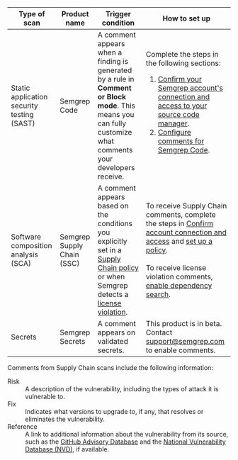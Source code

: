 | Type of scan | Product name | Trigger condition | How to set up |
| --  | -- |  -- | --- |
| Static application security testing (SAST) | Semgrep Code | A comment appears when a finding is generated by a rule in **Comment or Block mode**. This means you can fully customize what comments your developers receive. | Complete the steps in the following sections:<ol><li>[Confirm your Semgrep account's connection and access to your source code manager](#confirm-your-semgrep-accounts-connection).</li><li>[Configure comments for Semgrep Code](#configure-comments-for-semgrep-code).</li></ol> |
| Software composition analysis (SCA) | Semgrep Supply Chain (SSC) | A comment appears based on the conditions you explicitly set in a [Supply Chain policy](/semgrep-supply-chain/policies) or when Semgrep detects a [license violation](/semgrep-supply-chain/license-compliance). | To receive Supply Chain comments, complete the steps in [Confirm account connection and access](#confirm-your-semgrep-accounts-connection) and [set up a policy](/semgrep-supply-chain/policies). <br /><br />To receive license violation comments, [enable dependency search](/semgrep-supply-chain/dependency-search#using-dependency-search).  |
| Secrets | Semgrep Secrets | A comment appears on validated secrets. | This product is in beta.<br /> Contact [<i class="fa-regular fa-envelope"></i> support@semgrep.com](mailto:support@semgrep.com) to enable comments.  |

Comments from Supply Chain scans include the following information:

<dl>
<dt>Risk</dt>
<dd>A description of the vulnerability, including the types of attack it is vulnerable to.</dd>
<dt>Fix</dt>
<dd>Indicates what versions to upgrade to, if any, that resolves or eliminates the vulnerability.</dd>
<dt>Reference</dt>
<dd>A link to additional information about the vulnerability from its source, such as the <a href="https://github.com/advisories">GitHub Advisory Database</a> and the <a href="https://nvd.nist.gov/vuln">National Vulnerability Database (NVD)</a>, if available.</dd>
</dl>
